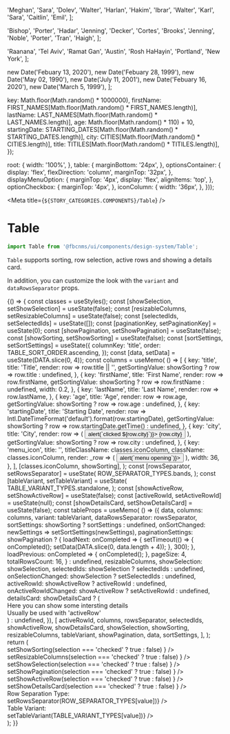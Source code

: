 
  'Meghan',
  'Sara',
  'Dolev',
  'Walter',
  'Harlan',
  'Hakim',
  'Ibrar',
  'Walter',
  'Karl',
  'Sara',
  'Caitlin',
  'Emil',
];

  'Bishop',
  'Porter',
  'Hadar',
  'Jenning',
  'Decker',
  'Cortes',
  'Brooks',
  'Jenning',
  'Noble',
  'Porter',
  'Tran',
  'Haigh',
];

  'Raanana',
  'Tel Aviv',
  'Ramat Gan',
  'Austin',
  'Rosh HaHayin',
  'Portland',
  'New York',
];

  new Date('Febuary 13, 2020'),
  new Date('Febuary 28, 1999'),
  new Date('May 02, 1990'),
  new Date('July 11, 2001'),
  new Date('Febuary 16, 2020'),
  new Date('March 5, 1999'),
];


  key: Math.floor(Math.random() * 1000000),
  firstName: FIRST_NAMES[Math.floor(Math.random() * FIRST_NAMES.length)],
  lastName: LAST_NAMES[Math.floor(Math.random() * LAST_NAMES.length)],
  age: Math.floor(Math.random() * 110) + 10,
  startingDate:
    STARTING_DATES[Math.floor(Math.random() * STARTING_DATES.length)],
  city: CITIES[Math.floor(Math.random() * CITIES.length)],
  title: TITILES[Math.floor(Math.random() * TITILES.length)],
});


  root: {
    width: '100%',
  },
  table: {
    marginBottom: '24px',
  },
  optionsContainer: {
    display: 'flex',
    flexDirection: 'column',
    marginTop: '32px',
  },
  displayMenuOption: {
    marginTop: '4px',
    display: 'flex',
    alignItems: 'top',
  },
  optionCheckbox: {
    marginTop: '4px',
  },
  iconColumn: {
    width: '36px',
  },
}));

<Meta title={`${STORY_CATEGORIES.COMPONENTS}/Table`} />

# Table

```js
import Table from '@fbcnms/ui/components/design-system/Table';
```

`Table` supports sorting, row selection, active rows and showing a details card.

In addition, you can customize the look with the `variant` and `dataRowsSeparator` props.

<Preview>
  <Story name="Table">
    {() => {
      const classes = useStyles();
      const [showSelection, setShowSelection] = useState(false);
      const [resizableColumns, setResizableColumns] = useState(false);
      const [selectedIds, setSelectedIds] = useState([]);
      const [paginationKey, setPaginationKey] = useState(0);
      const [showPagination, setShowPagination] = useState(false);
      const [showSorting, setShowSorting] = useState(false);
      const [sortSettings, setSortSettings] = useState({
        columnKey: 'title',
        order: TABLE_SORT_ORDER.ascending,
      });
      const [data, setData] = useState(DATA.slice(0, 4));
      const columns = useMemo(
        () => [
          {
            key: 'title',
            title: 'Title',
            render: row => row.title || '',
            getSortingValue: showSorting ? row => row.title : undefined,
          },
          {
            key: 'firstName',
            title: 'First Name',
            render: row => row.firstName,
            getSortingValue: showSorting ? row => row.firstName : undefined,
            width: 0.2,
          },
          {
            key: 'lastName',
            title: 'Last Name',
            render: row => row.lastName,
          },
          {
            key: 'age',
            title: 'Age',
            render: row => row.age,
            getSortingValue: showSorting ? row => row.age : undefined,
          },
          {
            key: 'startingDate',
            title: 'Starting Date',
            render: row =>
              Intl.DateTimeFormat('default').format(row.startingDate),
            getSortingValue: showSorting
              ? row => row.startingDate.getTime()
              : undefined,
          },
          {
            key: 'city',
            title: 'City',
            render: row => (
              <Button
                variant="text"
                onClick={() => alert(`clicked ${row.city}`)}>
                {row.city}
              </Button>
            ),
            getSortingValue: showSorting ? row => row.city : undefined,
          },
          {
            key: 'menu_icon',
            title: '',
            titleClassName: classes.iconColumn,
            className: classes.iconColumn,
            render: _row => (
              <Button variant="text" onClick={() => alert(`menu opening`)}>
                <ThreeDotsVerticalIcon color="gray" />
              </Button>
            ),
            width: 36,
          },
        ],
        [classes.iconColumn, showSorting],
      );
      const [rowsSeparator, setRowsSeparator] = useState(
        ROW_SEPARATOR_TYPES.bands,
      );
      const [tableVariant, setTableVariant] = useState(
        TABLE_VARIANT_TYPES.standalone,
      );
      const [showActiveRow, setShowActiveRow] = useState(false);
      const [activeRowId, setActiveRowId] = useState(null);
      const [showDetailsCard, setShowDetailsCard] = useState(false);
      const tableProps = useMemo(
        () => ({
          data,
          columns: columns,
          variant: tableVariant,
          dataRowsSeparator: rowsSeparator,
          sortSettings: showSorting ? sortSettings : undefined,
          onSortChanged: newSettings => setSortSettings(newSettings),
          paginationSettings: showPagination
            ? {
                loadNext: onCompleted => {
                  setTimeout(() => {
                    onCompleted();
                    setData(DATA.slice(0, data.length + 4));
                  }, 300);
                },
                loadPrevious: onCompleted => {
                  onCompleted();
                },
                pageSize: 4,
                totalRowsCount: 16,
              }
            : undefined,
          resizableColumns,
          showSelection: showSelection,
          selectedIds: showSelection ? selectedIds : undefined,
          onSelectionChanged: showSelection ? setSelectedIds : undefined,
          activeRowId: showActiveRow ? activeRowId : undefined,
          onActiveRowIdChanged: showActiveRow ? setActiveRowId : undefined,
          detailsCard: showDetailsCard ? (
            <div>
              <div>
                <Text variant="h6">
                  Here you can show some intersting details
                </Text>
              </div>
              <div>
                <Text variant="subtitle2">
                  Usually be used with 'activeRow'
                </Text>
              </div>
            </div>
          ) : undefined,
        }),
        [
          activeRowId,
          columns,
          rowsSeparator,
          selectedIds,
          showActiveRow,
          showDetailsCard,
          showSelection,
          showSorting,
          resizableColumns,
          tableVariant,
          showPagination,
          data,
          sortSettings,
        ],
      );
      return (
        <div className={classes.root}>
          <div className={classes.table}>
            <Table {...tableProps} />
          </div>
          <div className={classes.optionsContainer}>
            <Checkbox
              className={classes.optionCheckbox}
              title="With Sorting"
              checked={showSorting}
              onChange={selection =>
                setShowSorting(selection === 'checked' ? true : false)
              }
            />
            <Checkbox
              className={classes.optionCheckbox}
              title="Resizable Columns"
              checked={resizableColumns}
              onChange={selection =>
                setResizableColumns(selection === 'checked' ? true : false)
              }
            />
            <Checkbox
              className={classes.optionCheckbox}
              checked={showSelection}
              title="With Selection"
              onChange={selection =>
                setShowSelection(selection === 'checked' ? true : false)
              }
            />
            <Checkbox
              className={classes.optionCheckbox}
              title="With Pagination"
              checked={showPagination}
              onChange={selection =>
                setShowPagination(selection === 'checked' ? true : false)
              }
            />
            <Checkbox
              className={classes.optionCheckbox}
              checked={showActiveRow}
              title="Row can be active (clickable)"
              onChange={selection =>
                setShowActiveRow(selection === 'checked' ? true : false)
              }
            />
            <Checkbox
              className={classes.optionCheckbox}
              checked={showDetailsCard}
              title="Details Card Shown"
              onChange={selection =>
                setShowDetailsCard(selection === 'checked' ? true : false)
              }
            />
            <div className={classes.displayMenuOption}>
              <div>
                <Text>Row Separation Type: </Text>
              </div>
              <RadioGroup
                options={[
                  {
                    value: 'bands',
                    label: `'${ROW_SEPARATOR_TYPES.bands}'`,
                    details: 'Rows are banded with stripes',
                  },
                  {
                    value: 'border',
                    label: `'${ROW_SEPARATOR_TYPES.border}'`,
                    details: 'Rows have light border in between',
                  },
                  {
                    value: 'none',
                    label: `'${ROW_SEPARATOR_TYPES.none}'`,
                    details: 'Rows have no visual separation',
                  },
                ]}
                value={rowsSeparator}
                onChange={value => setRowsSeparator(ROW_SEPARATOR_TYPES[value])}
              />
            </div>
            <div className={classes.displayMenuOption}>
              <div>
                <Text>Table Variant: </Text>
              </div>
              <RadioGroup
                options={[
                  {
                    value: 'standalone',
                    label: `'${TABLE_VARIANT_TYPES.standalone}'`,
                    details: 'Table is shown elevated',
                  },
                  {
                    value: 'embedded',
                    label: `'${TABLE_VARIANT_TYPES.embedded}'`,
                    details: 'No elevation and no inner padding',
                  },
                ]}
                value={tableVariant}
                onChange={value => setTableVariant(TABLE_VARIANT_TYPES[value])}
              />
            </div>
          </div>
        </div>
      );
    }}
  </Story>
</Preview>

